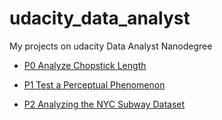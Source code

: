 # udacity_data_analyst
My projects on udacity Data Analyst Nanodegree

* [P0 Analyze Chopstick Length](http://adalee2future.github.io/udacity_data_analyst/P0%20Analyze%20Chopstick%20Length.html)

* [P1 Test a Perceptual Phenomenon](http://adalee2future.github.io/udacity_data_analyst/P1%20Test%20a%20Perceptual%20Phenomenon.html)

* [P2 Analyzing the NYC Subway Dataset](http://adalee2future.github.io/udacity_data_analyst//P2%20Analyzing%20the%20NYC%20Subway%20Dataset.html)
